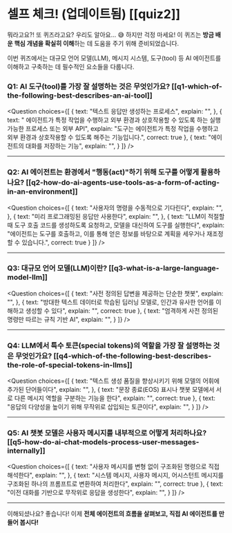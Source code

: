 # 셀프 체크! (업데이트됨) [[quiz2]] 


뭐라고요?! 또 퀴즈라고요? 우리도 알아요... 😅 하지만 걱정 마세요! 이 퀴즈는 **방금 배운 핵심 개념을 확실히 이해**하는 데 도움을 주기 위해 준비되었습니다.

이번 퀴즈에서는 대규모 언어 모델(LLM), 메시지 시스템, 도구(tool) 등 AI 에이전트를 이해하고 구축하는 데 필수적인 요소들을 다룹니다.

### Q1:  AI 도구(tool)를 가장 잘 설명하는 것은 무엇인가요? [[q1-which-of-the-following-best-describes-an-ai-tool]]

<Question
choices={[
{
text: "텍스트 응답만 생성하는 프로세스",
explain: "",
},
{
text: " 에이전트가 특정 작업을 수행하고 외부 환경과 상호작용할 수 있도록 하는 실행 가능한 프로세스 또는 외부 API",
explain: "도구는 에이전트가 특정 작업을 수행하고 외부 환경과 상호작용할 수 있도록 해주는 기능입니다.",
correct: true
},
{
text: "에이전트의 대화를 저장하는 기능",
explain: "",
}
]}
/>

---

### Q2: AI 에이전트는 환경에서 "행동(act)"하기 위해 도구를 어떻게 활용하나요? [[q2-how-do-ai-agents-use-tools-as-a-form-of-acting-in-an-environment]]

<Question
choices={[
{
text: "사용자의 명령을 수동적으로 기다린다",
explain: "",
},
{
text: "미리 프로그래밍된 응답만 사용한다",
explain: "",
},
{
text: "LLM이 적절할 때 도구 호출 코드를 생성하도록 요청하고, 모델을 대신하여 도구를 실행한다",
explain: "에이전트는 도구를 호출하고, 이를 통해 얻은 정보를 바탕으로 계획을 세우거나 재조정할 수 있습니다.",
correct: true
}
]}
/>

---

### Q3: 대규모 언어 모델(LLM)이란? [[q3-what-is-a-large-language-model-llm]]

<Question
choices={[
{
text: "사전 정의된 답변을 제공하는 단순한 챗봇",
explain: "",
},
{
text: "방대한 텍스트 데이터로 학습된 딥러닝 모델로, 인간과 유사한 언어를 이해하고 생성할 수 있다",
explain: "",
correct: true
},
{
text: "엄격하게 사전 정의된 명령만 따르는 규칙 기반 AI",
explain: "",
}
]}
/>

---

### Q4: LLM에서 특수 토큰(special tokens)의 역할을 가장 잘 설명하는 것은 무엇인가요? [[q4-which-of-the-following-best-describes-the-role-of-special-tokens-in-llms]]

<Question
choices={[
{
text: "텍스트 생성 품질을 향상시키기 위해 모델의 어휘에 추가된 단어들이다",
explain: "",
},
{
text: "문장 종료(EOS) 표시나 챗봇 모델에서 서로 다른 메시지 역할을 구분하는 기능을 한다",
explain: "",
correct: true
},
{
text: "응답의 다양성을 높이기 위해 무작위로 삽입되는 토큰이다",
explain: "",
}
]}
/>

---

### Q5: AI 챗봇 모델은 사용자 메시지를 내부적으로 어떻게 처리하나요? [[q5-how-do-ai-chat-models-process-user-messages-internally]]

<Question
choices={[
{
text: "사용자 메시지를 변형 없이 구조화된 명령으로 직접 해석한다",
explain: "",
},
{
text: "시스템 메시지, 사용자 메시지, 어시스턴트 메시지를 구조화된 하나의 프롬프트로 변환하여 처리한다",
explain: "",
correct: true
},
{
text: "이전 대화를 기반으로 무작위로 응답을 생성한다",
explain: "",
}
]}
/>

---


이해되셨나요? 좋습니다! 이제 **전체 에이전트의 흐름을 살펴보고, 직접 AI 에이전트를 만들어 봅시다!**
